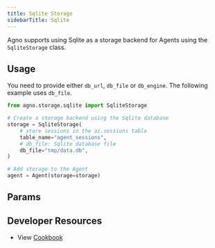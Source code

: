 ```yaml
---
title: Sqlite Storage
sidebarTitle: Sqlite
---
```


Agno supports using Sqlite as a storage backend for Agents using the `SqliteStorage` class.

## Usage

You need to provide either `db_url`, `db_file` or `db_engine`. The following example uses `db_file`.

```python sqlite_storage_for_agent.py
from agno.storage.sqlite import SqliteStorage

# Create a storage backend using the Sqlite database
storage = SqliteStorage(
    # store sessions in the ai.sessions table
    table_name="agent_sessions",
    # db_file: Sqlite database file
    db_file="tmp/data.db",
)

# Add storage to the Agent
agent = Agent(storage=storage)
```

## Params

<Snippet file="db-sqlite-params.mdx" /> 

## Developer Resources

- View [Cookbook](https://github.com/agno-agi/agno/blob/main/cookbook/storage/sqllite_storage/sqlite_storage_for_agent.py)
